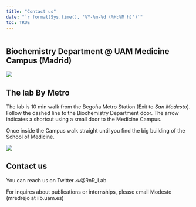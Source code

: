 ```yaml
---
title: "Contact us"
date: "`r format(Sys.time(), '%Y-%m-%d (%H:%M h)')`"
toc: TRUE
---
```


```r

```

## Biochemistry Department \@ UAM Medicine Campus (Madrid)

![](images/MedicinaMapa-01.jpg)

## The lab By Metro

The lab is 10 min walk from the Begoña Metro Station (Exit to *San Modesto*). Follow the dashed line to the Biochemistry Department door. The arrow indicates a shortcut using a small door to the Medicine Campus.

Once inside the Campus walk straight until you find the big building of the School of Medicine.

![](images/mapa_metro_lab.jpg)

## Contact us

You can reach us on Twitter [![](figs/tw.png "@RnR_Lab"){width="14" height="11"}](https://twitter.com/RnR_Lab)@RnR_Lab

For inquires about publications or internships, please email Modesto (mredrejo at iib.uam.es)
